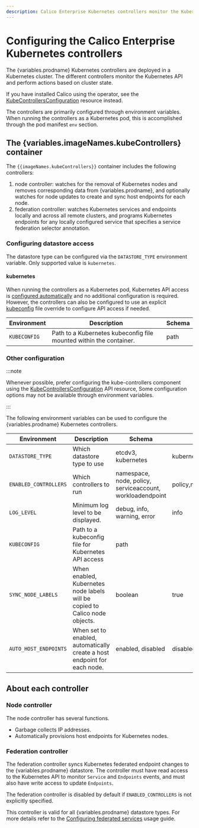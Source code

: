 ```yaml
---
description: Calico Enterprise Kubernetes controllers monitor the Kubernetes API and perform actions based on cluster state.
---
```



# Configuring the Calico Enterprise Kubernetes controllers


The {variables.prodname} Kubernetes controllers are deployed in a Kubernetes cluster. The different controllers monitor the Kubernetes API
and perform actions based on cluster state.

<Tabs>
<TabItem label="Operator" value="Operator-0">

If you have installed Calico using the operator, see the [KubeControllersConfiguration](../../resources/kubecontrollersconfig.mdx) resource instead.

</TabItem>
<TabItem label="Manifest" value="Manifest-1">

The controllers are primarily configured through environment variables. When running
the controllers as a Kubernetes pod, this is accomplished through the pod manifest `env`
section.

## The {variables.imageNames.kubeControllers} container

The `{{imageNames.kubeControllers}}` container includes the following controllers:

1. node controller: watches for the removal of Kubernetes nodes and removes corresponding data from {variables.prodname}, and optionally watches for node updates to create and sync host endpoints for each node.
1. federation controller: watches Kubernetes services and endpoints locally and across all remote clusters, and programs
   Kubernetes endpoints for any locally configured service that specifies a service federation selector annotation.

### Configuring datastore access

The datastore type can be configured via the `DATASTORE_TYPE` environment variable. Only supported value is `kubernetes`.

#### kubernetes

When running the controllers as a Kubernetes pod, Kubernetes API access is [configured automatically][in-cluster-config] and
no additional configuration is required. However, the controllers can also be configured to use an explicit [kubeconfig][kubeconfig] file override to
configure API access if needed.

| Environment  | Description                                                        | Schema |
| ------------ | ------------------------------------------------------------------ | ------ |
| `KUBECONFIG` | Path to a Kubernetes kubeconfig file mounted within the container. | path   |

### Other configuration

:::note

Whenever possible, prefer configuring the kube-controllers component using the [KubeControllersConfiguration](../../resources/kubecontrollersconfig.mdx) API resource,
Some configuration options may not be available through environment variables.

:::

The following environment variables can be used to configure the {variables.prodname} Kubernetes controllers.

| Environment           | Description                                                                 | Schema                                                    | Default                                               |
| --------------------- | --------------------------------------------------------------------------- | --------------------------------------------------------- | ----------------------------------------------------- |
| `DATASTORE_TYPE`      | Which datastore type to use                                                 | etcdv3, kubernetes                                        | kubernetes                                            |
| `ENABLED_CONTROLLERS` | Which controllers to run                                                    | namespace, node, policy, serviceaccount, workloadendpoint | policy,namespace,serviceaccount,workloadendpoint,node |
| `LOG_LEVEL`           | Minimum log level to be displayed.                                          | debug, info, warning, error                               | info                                                  |
| `KUBECONFIG`          | Path to a kubeconfig file for Kubernetes API access                         | path                                                      |
| `SYNC_NODE_LABELS`    | When enabled, Kubernetes node labels will be copied to Calico node objects. | boolean                                                   | true                                                  |
| `AUTO_HOST_ENDPOINTS` | When set to enabled, automatically create a host endpoint for each node.    | enabled, disabled                                         | disabled                                              |

## About each controller

### Node controller

The node controller has several functions.

- Garbage collects IP addresses.
- Automatically provisions host endpoints for Kubernetes nodes.

### Federation controller

The federation controller syncs Kubernetes federated endpoint changes to the {variables.prodname} datastore.
The controller must have read access to the Kubernetes API to monitor `Service` and `Endpoints` events, and must
also have write access to update `Endpoints`.

The federation controller is disabled by default if `ENABLED_CONTROLLERS` is not explicitly specified.

This controller is valid for all {variables.prodname} datastore types. For more details refer to the
[Configuring federated services](../../../multicluster/federation/services-controller.mdx) usage guide.

</TabItem>
</Tabs>

[in-cluster-config]: https://kubernetes.io/docs/tasks/access-application-cluster/access-cluster/#accessing-the-api-from-a-pod
[kubeconfig]: https://kubernetes.io/docs/concepts/configuration/organize-cluster-access-kubeconfig/
